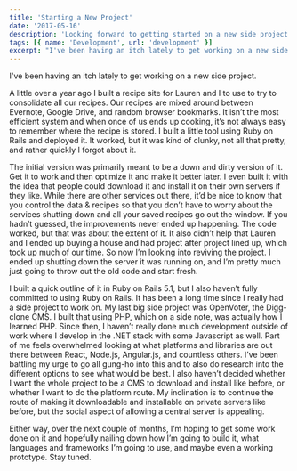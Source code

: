 ```yaml
---
title: 'Starting a New Project'
date: '2017-05-16'
description: 'Looking forward to getting started on a new side project'
tags: [{ name: 'Development', url: 'development' }]
excerpt: "I've been having an itch lately to get working on a new side project."
---
```


I've been having an itch lately to get working on a new side project.

A little over a year ago I built a recipe site for Lauren and I to use to try to consolidate all our recipes. Our recipes are mixed around between Evernote, Google Drive, and random browser bookmarks. It isn’t the most efficient system and when once of us ends up cooking, it’s not always easy to remember where the recipe is stored. I built a little tool using Ruby on Rails and deployed it. It worked, but it was kind of clunky, not all that pretty, and rather quickly I forgot about it.

The initial version was primarily meant to be a down and dirty version of it. Get it to work and then optimize it and make it better later. I even built it with the idea that people could download it and install it on their own servers if they like. While there are other services out there, it’d be nice to know that you control the data &amp; recipes so that you don’t have to worry about the services shutting down and all your saved recipes go out the window. If you hadn’t guessed, the improvements never ended up happening. The code worked, but that was about the extent of it. It also didn’t help that Lauren and I ended up buying a house and had project after project lined up, which took up much of our time. So now I’m looking into reviving the project. I ended up shutting down the server it was running on, and I’m pretty much just going to throw out the old code and start fresh.

I built a quick outline of it in Ruby on Rails 5.1, but I also haven’t fully committed to using Ruby on Rails. It has been a long time since I really had a side project to work on. My last big side project was OpenVoter, the Digg-clone CMS. I built that using PHP, which on a side note, was actually how I learned PHP. Since then, I haven’t really done much development outside of work where I develop in the .NET stack with some Javascript as well. Part of me feels overwhelmed looking at what platforms and libraries are out there between React, Node.js, Angular.js, and countless others. I’ve been battling my urge to go all gung-ho into this and to also do research into the different options to see what would be best. I also haven’t decided whether I want the whole project to be a CMS to download and install like before, or whether I want to do the platform route. My inclination is to continue the route of making it downloadable and installable on private servers like before, but the social aspect of allowing a central server is appealing.

Either way, over the next couple of months, I’m hoping to get some work done on it and hopefully nailing down how I’m going to build it, what languages and frameworks I’m going to use, and maybe even a working prototype. Stay tuned.
